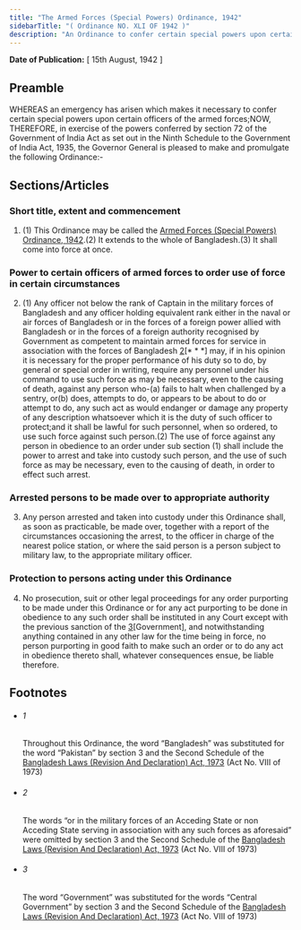 ```yaml
---
title: "The Armed Forces (Special Powers) Ordinance, 1942"
sidebarTitle: "( Ordinance NO. XLI OF 1942 )"
description: "An Ordinance to confer certain special powers upon certain officers of the armed forces.1♣"
---
```


**Date of Publication:** [ 15th August, 1942 ]

## Preamble

WHEREAS an emergency has arisen which makes it necessary to confer certain special powers upon certain officers of the armed forces;NOW, THEREFORE, in exercise of the powers conferred by section 72 of the Government of India Act as set out in the Ninth Schedule to the Government of India Act, 1935, the Governor General is pleased to make and promulgate the following Ordinance:-

## Sections/Articles

### Short title, extent and commencement

1. (1) This Ordinance may be called the [Armed Forces (Special Powers) Ordinance, 1942](/act-196.html "Armed Forces (Special Powers) Ordinance, 1942").(2) It extends to the whole of Bangladesh.(3) It shall come into force at once.

### Power to certain officers of armed forces to order use of force in certain circumstances

2. (1) Any officer not below the rank of Captain in the military forces of Bangladesh and any officer holding equivalent rank either in the naval or air forces of Bangladesh or in the forces of a foreign power allied with Bangladesh or in the forces of a foreign authority recognised by Government as competent to maintain armed forces for service in association with the forces of Bangladesh [2](1)[\* \* \*] may, if in his opinion it is necessary for the proper performance of his duty so to do, by general or special order in writing, require any personnel under his command to use such force as may be necessary, even to the causing of death, against any person who-(a) fails to halt when challenged by a sentry, or(b) does, attempts to do, or appears to be about to do or attempt to do, any such act as would endanger or damage any property of any description whatsoever which it is the duty of such officer to protect;and it shall be lawful for such personnel, when so ordered, to use such force against such person.(2) The use of force against any person in obedience to an order under sub section (1) shall include the power to arrest and take into custody such person, and the use of such force as may be necessary, even to the causing of death, in order to effect such arrest.

### Arrested persons to be made over to appropriate authority

3. Any person arrested and taken into custody under this Ordinance shall, as soon as practicable, be made over, together with a report of the circumstances occasioning the arrest, to the officer in charge of the nearest police station, or where the said person is a person subject to military law, to the appropriate military officer.

### Protection to persons acting under this Ordinance

4. No prosecution, suit or other legal proceedings for any order purporting to be made under this Ordinance or for any act purporting to be done in obedience to any such order shall be instituted in any Court except with the previous sanction of the [3](1)[Government], and notwithstanding anything contained in any other law for the time being in force, no person purporting in good faith to make such an order or to do any act in obedience thereto shall, whatever consequences ensue, be liable therefore.

## Footnotes

- ###### 1

  Throughout this Ordinance, the word “Bangladesh” was substituted for the word “Pakistan” by section 3 and the Second Schedule of the [Bangladesh Laws (Revision And Declaration) Act, 1973](/act-430.html "Bangladesh Laws (Revision And Declaration) Act, 1973") (Act No. VIII of 1973)

- ###### 2

  The words “or in the military forces of an Acceding State or non Acceding State serving in association with any such forces as aforesaid” were omitted by section 3 and the Second Schedule of the [Bangladesh Laws (Revision And Declaration) Act, 1973](/act-430.html "Bangladesh Laws (Revision And Declaration) Act, 1973") (Act No. VIII of 1973)

- ###### 3

  The word “Government” was substituted for the words “Central Government” by section 3 and the Second Schedule of the [Bangladesh Laws (Revision And Declaration) Act, 1973](/act-430.html "Bangladesh Laws (Revision And Declaration) Act, 1973") (Act No. VIII of 1973)
